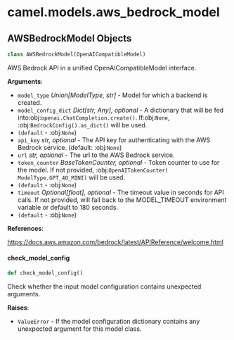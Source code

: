 <a id="camel.models.aws_bedrock_model"></a>

# camel.models.aws\_bedrock\_model

<a id="camel.models.aws_bedrock_model.AWSBedrockModel"></a>

## AWSBedrockModel Objects

```python
class AWSBedrockModel(OpenAICompatibleModel)
```

AWS Bedrock API in a unified OpenAICompatibleModel interface.

**Arguments**:

- `model_type` _Union[ModelType, str]_ - Model for which a backend is
  created.
- `model_config_dict` _Dict[str, Any], optional_ - A dictionary
  that will be fed into:obj:`openai.ChatCompletion.create()`.
  If:obj:`None`, :obj:`BedrockConfig().as_dict()` will be used.
- `(default` - :obj:`None`)
- `api_key` _str, optional_ - The API key for authenticating with
  the AWS Bedrock service. (default: :obj:`None`)
- `url` _str, optional_ - The url to the AWS Bedrock service.
- `token_counter` _BaseTokenCounter, optional_ - Token counter to
  use for the model. If not provided, :obj:`OpenAITokenCounter(
  ModelType.GPT_4O_MINI)` will be used.
- `(default` - :obj:`None`)
- `timeout` _Optional[float], optional_ - The timeout value in seconds for
  API calls. If not provided, will fall back to the MODEL_TIMEOUT
  environment variable or default to 180 seconds.
- `(default` - :obj:`None`)
  

**References**:

  https://docs.aws.amazon.com/bedrock/latest/APIReference/welcome.html

<a id="camel.models.aws_bedrock_model.AWSBedrockModel.check_model_config"></a>

#### check\_model\_config

```python
def check_model_config()
```

Check whether the input model configuration contains unexpected
arguments.

**Raises**:

- `ValueError` - If the model configuration dictionary contains any
  unexpected argument for this model class.

